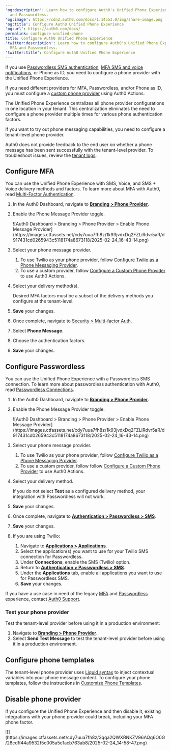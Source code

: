 ---
'og:description': Learn how to configure Auth0's Unified Phone Experience for MFA
  and Passwordless.
'og:image': https://cdn2.auth0.com/docs/1.14553.0/img/share-image.png
'og:title': Configure Auth0 Unified Phone Experience
'og:url': https://auth0.com/docs/
permalink: configure-unified-phone
title: Configure Auth0 Unified Phone Experience
'twitter:description': Learn how to configure Auth0's Unified Phone Experience for
  MFA and Passwordless.
'twitter:title': Configure Auth0 Unified Phone Experience
---
<Card title="Before you start">

If you use [Passwordless SMS authentication](/docs/authenticate/passwordless/authentication-methods/use-sms-gateway-passwordless), [MFA SMS and voice notifications](/docs/secure/multi-factor-authentication/multi-factor-authentication-factors/configure-sms-voice-notifications-mfa), or Phone as ID, you need to configure a phone provider with the Unified Phone Experience.

If you need different providers for MFA, Passwordless, and/or Phone as ID, you must configure a [custom phone provider](/docs/customize/phone-messages/configure-phone-messaging-providers/configure-a-custom-phone-provider) using Auth0 Actions.

</Card>

The Unified Phone Experience centralizes all phone provider configurations in one location in your tenant. This centralization eliminates the need to configure a phone provider multiple times for various phone authentication factors.

If you want to try out phone messaging capabilities, you need to configure a tenant-level phone provider.

<Callout icon="file-lines" color="#0EA5E9" iconType="regular">

Auth0 does not provide feedback to the end user on whether a phone message has been sent successfully with the tenant-level provider. To troubleshoot issues, review the [tenant logs](/docs/deploy-monitor/logs).

</Callout>

## Configure MFA

You can use the Unified Phone Experience with SMS, Voice, and SMS + Voice delivery methods and factors. To learn more about <Tooltip tip="Multi-factor authentication (MFA): User authentication process that uses a factor in addition to username and password such as a code via SMS." cta="View Glossary" href="/docs/glossary?term=MFA">MFA</Tooltip> with Auth0, read [Multi-Factor Authentication](/docs/secure/multi-factor-authentication).

1. In the Auth0 Dashboard, navigate to [**Branding > Phone Provider**](https://manage.auth0.com/#/phone/templates/phone/provider).
2. Enable the Phone Message Provider toggle.

   <Frame>![Auth0 Dashboard > Branding > Phone Provider > Enable Phone Message Provider](https://images.ctfassets.net/cdy7uua7fh8z/1k93jvdxDq2FZLiRdvr5aR/d917431cd0265943c5118174a8673118/2025-02-24_16-43-14.png)</Frame>
3. Select your phone message provider.

   1. To use Twilio as your phone provider, follow [Configure Twilio as a Phone Messaging Provider](/docs/customize/phone-messages/configure-phone-messaging-providers/configure-twilio-as-a-phone-messaging-provider).
   2. To use a custom provider, follow [Configure a Custom Phone Provider](/docs/customize/phone-messages/configure-phone-messaging-providers/configure-a-custom-phone-provider) to use Auth0 Actions.
4. Select your delivery method(s).

   <Callout icon="file-lines" color="#0EA5E9" iconType="regular">

   Desired MFA factors must be a subset of the delivery methods you configure at the tenant-level.

   </Callout>
5. **Save** your changes.
6. Once complete, navigate to [Security > Multi-factor Auth](https://manage.auth0.com/#/security/mfa).
7. Select **Phone Message**.
8. Choose the authentication factors.
9. **Save** your changes.

## Configure Passwordless

You can use the Unified Phone Experience with a <Tooltip tip="Passwordless: Form of authentication that does not rely on a password as the first factor." cta="View Glossary" href="/docs/glossary?term=Passwordless">Passwordless</Tooltip> SMS connection. To learn more about passwordless authentication with Auth0, read [Passwordless Connections](/docs/authenticate/passwordless).

1. In the Auth0 Dashboard, navigate to [**Branding > Phone Provider**](https://manage.auth0.com/#/phone/templates/phone/provider).
2. Enable the Phone Message Provider toggle.

   <Frame>![Auth0 Dashboard > Branding > Phone Provider > Enable Phone Message Provider](https://images.ctfassets.net/cdy7uua7fh8z/1k93jvdxDq2FZLiRdvr5aR/d917431cd0265943c5118174a8673118/2025-02-24_16-43-14.png)</Frame>
3. Select your phone message provider.

   1. To use Twilio as your phone provider, follow [Configure Twilio as a Phone Messaging Provider](/docs/customize/phone-messages/configure-phone-messaging-providers/configure-twilio-as-a-phone-messaging-provider).
   2. To use a custom provider, follow follow [Configure a Custom Phone Provider](/docs/customize/phone-messages/configure-phone-messaging-providers/configure-a-custom-phone-provider) to use Auth0 Actions.
4. Select your delivery method.

   <Callout icon="file-lines" color="#0EA5E9" iconType="regular">

   If you do not select **Text** as a configured delivery method, your integration with Passwordless will not work.

   </Callout>
5. **Save** your changes.
6. Once complete, navigate to [**Authentication > Passwordless > SMS**](https://manage.auth0.com/#/connections/passwordless).
7. **Save** your changes.
8. If you are using Twilio:

   1. Navigate to [**Applications > Applications**](https://manage.auth0.com/#/applications).
   2. Select the application(s) you want to use for your Twilio SMS connection for Passwordless.
   3. Under **Connections**, enable the SMS (Twilio) option.
   4. Return to [**Authentication > Passwordless > SMS**](https://manage.auth0.com/#/connections/passwordless).
   5. Under the **Applications** tab, enable all applications you want to use for Passwordless SMS.
   6. **Save** your changes.

<Callout icon="file-lines" color="#0EA5E9" iconType="regular">

If you have a use case in need of the legacy [MFA](/docs/secure/multi-factor-authentication/multi-factor-authentication-factors/configure-sms-voice-notifications-mfa) and [Passwordless](/docs/authenticate/passwordless/authentication-methods/use-sms-gateway-passwordless) experience, contact [Auth0 Support](/docs/troubleshoot/customer-support).

</Callout>

### Test your phone provider

Test the tenant-level provider before using it in a production environment:

1. Navigate to [**Branding > Phone Provider**](https://manage.auth0.com/#/phone/templates/phone/provider).
2. Select **Send Test Message** to test the tenant-level provider before using it in a production environment.

## Configure phone templates

The tenant-level phone provider uses [Liquid syntax](https://github.com/Shopify/liquid/wiki/Liquid-for-Designers) to inject contextual variables into your phone message content. To configure your phone templates, follow the instructions in [Customize Phone Templates](/docs/customize/phone-messages/customize-phone-templates).

## Disable phone provider

If you configure the Unified Phone Experience and then disable it, existing integrations with your phone provider could break, including your MFA phone factor.

<Frame>![](https://images.ctfassets.net/cdy7uua7fh8z/3qqa2QWXRNKZV96AQq6O0G/28cdff44a9532f5c005a5e1acb763ab8/2025-02-24_14-58-47.png)</Frame>